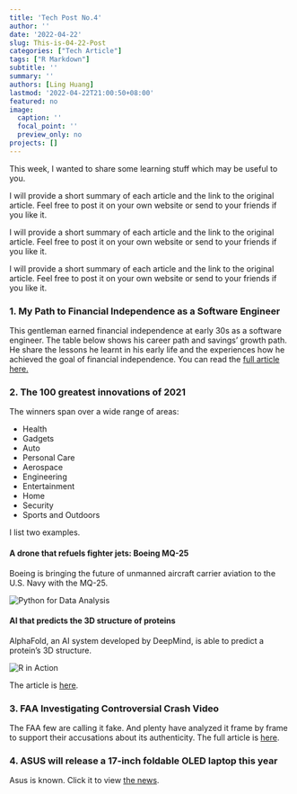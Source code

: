 ```yaml
---
title: 'Tech Post No.4'
author: ''
date: '2022-04-22'
slug: This-is-04-22-Post
categories: ["Tech Article"]
tags: ["R Markdown"]
subtitle: ''
summary: ''
authors: [Ling Huang]
lastmod: '2022-04-22T21:00:50+08:00'
featured: no
image:
  caption: ''
  focal_point: ''
  preview_only: no
projects: []
---
```


This week, I wanted to share some learning stuff which may be useful to you.

I will provide a short summary of each article and the link to the original article. Feel free to post it on your own website or send to your friends if you like it.  

I will provide a short summary of each article and the link to the original article. Feel free to post it on your own website or send to your friends if you like it.

I will provide a short summary of each article and the link to the original article. Feel free to post it on your own website or send to your friends if you like it.

### 1.  My Path to Financial Independence as a Software Engineer
This gentleman earned financial independence at early 30s as a software engineer. The table below shows his career path and savings' growth path. He share the lessons he learnt in his early life and the experiences how he achieved the goal of financial independence. You can read the [full article here.]( https://software.rajivprab.com/2021/12/26/my-path-to-financial-independence-as-a-software-engineer)
  


### 2.  The 100 greatest innovations of 2021
The winners span over a wide range of areas:  

- Health  
- Gadgets  
- Auto  
- Personal Care  
- Aerospace  
- Engineering  
- Entertainment  
- Home  
- Security  
- Sports and Outdoors  

I list two examples.

#### A drone that refuels fighter jets: Boeing MQ-25  

Boeing is bringing the future of unmanned aircraft carrier aviation to the U.S. Navy with the MQ-25.

![](Python_3rd_cover.png "Python for Data Analysis")

#### AI that predicts the 3D structure of proteins  
AlphaFold, an AI system developed by DeepMind, is able to predict a protein's 3D structure.

![](R_in_Action.jpg "R in Action")

The article is [here](https://www.popsci.com/technology/best-of-whats-new-2021/#Aerospace).

### 3.  FAA Investigating Controversial Crash Video  
The FAA  few are calling it fake. And plenty have analyzed it frame by frame to support their accusations about its authenticity.
The full article is [here](https://www.avweb.com/aviation-news/plane-crash-video-sparks-online-backlash).

### 4.  ASUS will release a 17-inch foldable OLED laptop this year
Asus is known. Click it to view [the news](https://www.theverge.com/2022/1/5/22867624/asus-zenbook-17-fold-oled-foldable-laptop-tablet-specs-price-release-date).
